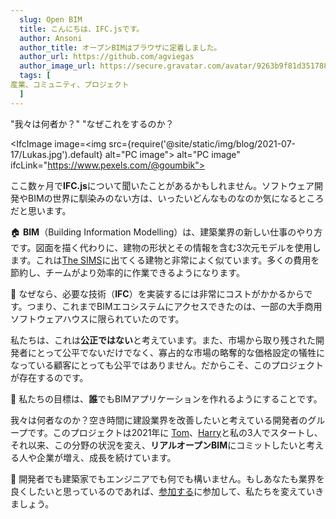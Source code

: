```yaml
---
  slug: Open BIM
  title: こんにちは、IFC.jsです。
  author: Ansoni
  author_title: オープンBIMはブラウザに定着しました。
  author_url: https://github.com/agviegas
  author_image_url: https://secure.gravatar.com/avatar/9263b9f81d351788e46bc64000c03cb6
  tags: [
産業、コミュニティ、プロジェクト
  ]
---
```


"我々は何者か？" "なぜこれをするのか？

<!--truncate-->


<IfcImage image=<img src={require('@site/static/img/blog/2021-07-17/Lukas.jpg').default} alt="PC image"></img>
   alt="PC image" ifcLink="https://www.pexels.com/@goumbik"></IfcImage>

ここ数ヶ月で**IFC.js**について聞いたことがあるかもしれません。ソフトウェア開発やBIMの世界に馴染みのない方は、いったいどんなものなのか気になるところだと思います。

  🏠
**BIM**（Building Information Modelling）は、建築業界の新しい仕事のやり方です。図面を描く代わりに、建物の形状とその情報を含む3次元モデルを使用します。これは[The SIMS](https://www.ea.com/games/the-sims)に出てくる建物と非常によく似ています。多くの費用を節約し、チームがより効率的に作業できるようになります。

  💸
なぜなら、必要な技術（**IFC**）を実装するには非常にコストがかかるからです。つまり、これまでBIMエコシステムにアクセスできたのは、一部の大手商用ソフトウェアハウスに限られていたのです。

私たちは、これは**公正ではない**と考えています。また、市場から取り残された開発者にとって公平でないだけでなく、寡占的な市場の略奪的な価格設定の犠牲になっている顧客にとっても公平ではありません。だからこそ、このプロジェクトが存在するのです。

  <IfcCard>
  🤝
私たちの目標は、<b>誰</b>でもBIMアプリケーションを作れるようにすることです。
  </IfcCard>

我々は何者なのか？空き時間に建設業界を改善したいと考えている開発者のグループです。このプロジェクトは2021年に [Tom](https://github.com/tomvandig)、[Harry](https://github.com/harrycollin)と私の3人でスタートし、それ以来、この分野の状況を変え、**リアルオープンBIM**にコミットしたいと考える人や企業が増え、成長を続けています。

  🚀
開発者でも建築家でもエンジニアでも何でも構いません。もしあなたも業界を良くしたいと思っているのであれば、[参加する](https://discord.gg/FXfyR4XrKT)に参加して、私たちを変えていきましょう。

